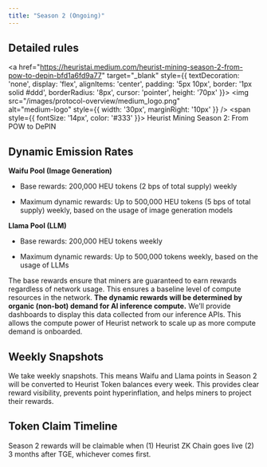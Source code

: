 ```yaml
---
title: "Season 2 (Ongoing)"
---
```


## **Detailed rules**
<a href="https://heuristai.medium.com/heurist-mining-season-2-from-pow-to-depin-bfd1a6fd9a77" target="_blank" style={{ textDecoration: 'none', display: 'flex', alignItems: 'center', padding: '5px 10px', border: '1px solid #ddd', borderRadius: '8px', cursor: 'pointer', height: '70px' }}>
  <img 
    src="/images/protocol-overview/medium_logo.png"  
    alt="medium-logo"
    style={{ width: '30px', marginRight: '10px' }}
  />
  <span style={{ fontSize: '14px', color: '#333' }}>
    Heurist Mining Season 2: From POW to DePIN
  </span>
</a>


## Dynamic Emission Rates

**Waifu Pool (Image Generation)**

* Base rewards: 200,000 HEU tokens (2 bps of total supply) weekly

* Maximum dynamic rewards: Up to 500,000 HEU tokens (5 bps of total supply) weekly, based on the usage of image generation models

**Llama Pool (LLM)**

* Base rewards: 200,000 HEU tokens weekly

* Maximum dynamic rewards: Up to 500,000 tokens weekly, based on the usage of LLMs

The base rewards ensure that miners are guaranteed to earn rewards regardless of network usage. This ensures a baseline level of compute resources in the network. **The dynamic rewards will be determined by organic (non-bot) demand for AI inference compute.** We’ll provide dashboards to display this data collected from our inference APIs. This allows the compute power of Heurist network to scale up as more compute demand is onboarded.

## Weekly Snapshots

We take weekly snapshots. This means Waifu and Llama points in Season 2 will be converted to Heurist Token balances every week. This provides clear reward visibility, prevents point hyperinflation, and helps miners to project their rewards.

## Token Claim Timeline

Season 2 rewards will be claimable when (1) Heurist ZK Chain goes live (2) 3 months after TGE, whichever comes first.

